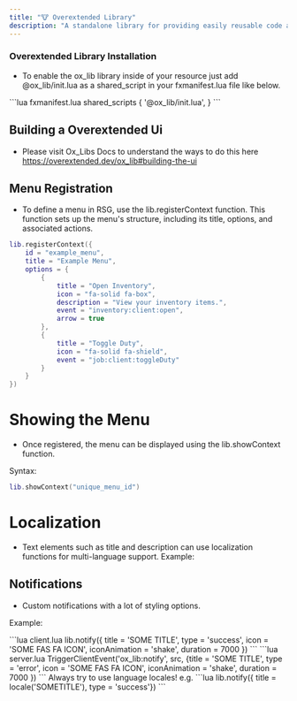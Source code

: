 ```yaml
---
title: "🐮 Overextended Library"
description: "A standalone library for providing easily reusable code as importable modules and exports."
---
```


### Overextended Library Installation

* To enable the ox_lib library inside of your resource just add @ox_lib/init.lua as a shared_script in your fxmanifest.lua file like below.
<CodeGroup>
```lua fxmanifest.lua
shared_scripts {
    '@ox_lib/init.lua',
}
```
</CodeGroup>

## Building a Overextended Ui 

* Please visit Ox_Libs Docs to understand the ways to do this here https://overextended.dev/ox_lib#building-the-ui

## Menu Registration

* To define a menu in RSG, use the lib.registerContext function. This function sets up the menu's structure, including its title, options, and associated actions.

```lua 
lib.registerContext({
    id = "example_menu",
    title = "Example Menu",
    options = {
        {
            title = "Open Inventory",
            icon = "fa-solid fa-box",
            description = "View your inventory items.",
            event = "inventory:client:open",
            arrow = true
        },
        {
            title = "Toggle Duty",
            icon = "fa-solid fa-shield",
            event = "job:client:toggleDuty"
        }
    }
})
```
# Showing the Menu
* Once registered, the menu can be displayed using the lib.showContext function.

Syntax:

```lua
lib.showContext("unique_menu_id")
```

# Localization

* Text elements such as title and description can use localization functions for multi-language support. Example:

## Notifications

* Custom notifications with a lot of styling options.

Example:

<CodeGroup>
  ```lua client.lua
 lib.notify({ title = 'SOME TITLE', type = 'success', icon = 'SOME FAS FA ICON', iconAnimation = 'shake', duration = 7000 })
  ```
  ```lua server.lua
  TriggerClientEvent('ox_lib:notify', src, {title = 'SOME TITLE', type = 'error', icon = 'SOME FAS FA ICON', iconAnimation = 'shake', duration = 7000 })
  ```
</CodeGroup>

<Info>
Always try to use language locales! e.g. 
```lua
lib.notify({ title = locale('SOMETITLE'), type = 'success'})
```
</Info>

